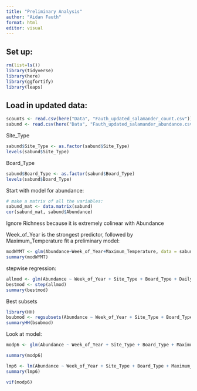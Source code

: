 ```yaml
---
title: "Preliminary Analysis"
author: "Aidan Fauth"
format: html
editor: visual
---
```


## Set up:

```r
rm(list=ls())
library(tidyverse)
library(here)
library(ggfortify)
library(leaps)
```

## Load in updated data:

```r
scounts <- read.csv(here("Data", "Fauth_updated_salamander_count.csv"))
sabund <- read.csv(here("Data", "Fauth_updated_salamander_abundance.csv"))
```


Site_Type

```r
sabund$Site_Type <- as.factor(sabund$Site_Type)
levels(sabund$Site_Type)
```

Board_Type

```r
sabund$Board_Type <- as.factor(sabund$Board_Type)
levels(sabund$Board_Type)
```


Start with model for abundance:

```r
# make a matrix of all the variables:
sabund_mat <- data.matrix(sabund)
cor(sabund_mat, sabund$Abundance)
```

Ignore Richness because it is extremely colinear with Abundance

Week_of_Year is the strongest predictor, followed by Maximum_Temperature fit a preliminary model:

```r
modWYMT <- glm(Abundance~Week_of_Year+Maximum_Temperature, data = sabund)
summary(modWYMT)
```


stepwise regression:

```r
allmod <- glm(Abundance ~ Week_of_Year + Site_Type + Board_Type + Daily_Precipitation + Maximum_Temperature + Weekly_Precipitation + Year, data = sabund)
bestmod <- step(allmod)
summary(bestmod)
```

Best subsets

```r
library(HH)
bsubmod <- regsubsets(Abundance ~ Week_of_Year + Site_Type + Board_Type + Daily_Precipitation + Maximum_Temperature + Weekly_Precipitation + Year, data = sabund)
summaryHH(bsubmod)
```

Look at model:

```r
modp6 <- glm(Abundance ~ Week_of_Year + Site_Type + Board_Type + Maximum_Temperature + Weekly_Precipitation + Year, data = sabund)

summary(modp6)
```

```r
lmp6 <- lm(Abundance ~ Week_of_Year + Site_Type + Board_Type + Maximum_Temperature + Weekly_Precipitation + Year, data = sabund)
summary(lmp6)
```

```r
vif(modp6)
```

